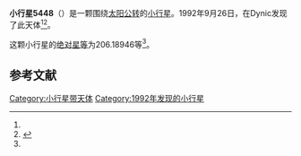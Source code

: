 {{Infobox planet
| bgcolour = #FFFFC0
| name = 5448 Siebold
| symbol = 
| image = 
| caption = 
| discovery = yes
| discovery_ref = 
| discoverer = {{link-ja|杉江淳|杉江淳}}
| discovery_site = [[Dynic|Dynic]] 
| discovered = 1992年9月26日
| designations = yes
| mp_name = 
| named_after = 
| alt_names = 1992 SP/ 1931 FN / 1954 EO / 1974 FV / 1979 WT2 / 1982 TD / 1984 HO2 / 1989 YU9
| mp_category = [[主带小行星|主带小行星]]
| orbit_ref = <ref name="a">[http://ssd.jpl.nasa.gov/sbdb.cgi?sstr=5448 5448 Siebold] {{Wayback|url=http://ssd.jpl.nasa.gov/sbdb.cgi?sstr=5448 |date=20201124020717 }}，小行星數據庫瀏覽器（JPL Small-Body Database Browser）－[[美国国家航空航天局|美国国家航空航天局]]喷气推进实验室</ref>
| epoch = 2456400.5 (2013年4月18日更新)
| aphelion = {{convert|2.5437310|AU|km|3|abbr=on|lk=out}}
| perihelion = {{convert|1.9008092|AU|km|3|abbr=on}}
| semimajor = {{convert|2.2222701|AU|km|3|abbr=on}}
| eccentricity = 0.1446543
| period = 1210.023187 [[日|日]]<br />3.31[[儒略年|儒略年]]
| avg_speed = 
| inclination = 4.84190
| asc_node = 321.22258
| mean_anomaly = 
| arg_peri = 206.18946
| satellites = 
| physical_characteristics = yes
| dimensions = 
| mass = 
| density = 
| surface_grav = 
| escape_velocity = 
| sidereal_day = 
| axial_tilt = 
| pole_ecliptic_lat = 
| pole_ecliptic_lon = 
| albedo = 
| temperatures= 
| temp_name1 = 
| mean_temp_1 = 
| max_temp_1 = 
| temp_name2 = 
| max_temp_2 = 
| spectral_type = 
| abs_magnitude = 206.18946
}}

'''小行星5448'''（{{lang-en|5448 Siebold}}）是一颗围绕[[太阳|太阳]][[公转|公转]]的[[小行星|小行星]]。1992年9月26日，{{link-ja|杉江淳|杉江淳}}在Dynic发现了此天体<ref name="a" /><ref>{{cite news|title=小行星列表|url=http://cfa-www.harvard.edu/iau/lists/NumberedMPs.txt|accessdate=2013-07-08|newspaper=哈佛大学|archive-date=2008-05-17|archive-url=https://web.archive.org/web/20080517010638/http://cfa-www.harvard.edu/iau/lists/NumberedMPs.txt|dead-url=no}}</ref>。

这颗小行星的[[绝对星等|绝对星等]]为206.18946等<ref name="a" />。

==参考文献==
{{reflist}}
{{Minor Planet Number|[[小行星5447|小行星5447]]|[[小行星5449|小行星5449]]}}

{{小天体}}

[[Category:小行星带天体|Category:小行星带天体]]
[[Category:1992年发现的小行星|Category:1992年发现的小行星]]

{{asteroid-stub}}